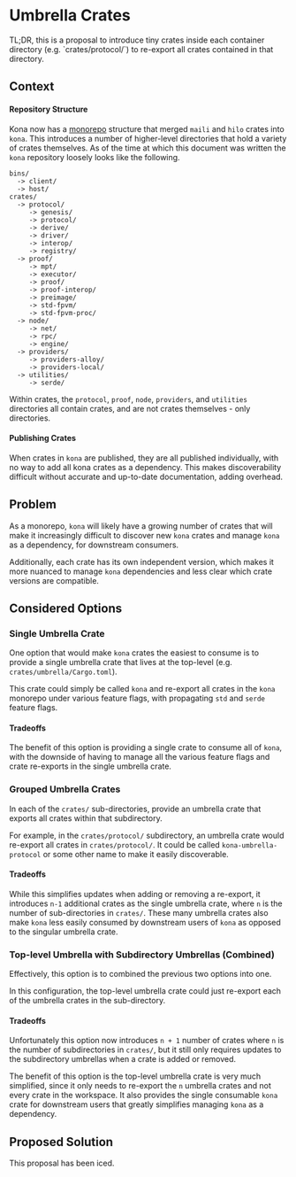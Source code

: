
# Umbrella Crates

<Callout type="info">
TL;DR, this is a proposal to introduce tiny crates inside each
container directory (e.g. `crates/protocol/`) to re-export all
crates contained in that directory.
</Callout>

## Context

#### Repository Structure

Kona now has a [monorepo](/rfc/archived/monorepo) structure that merged
`maili` and `hilo` crates into `kona`. This introduces a number of higher-level
directories that hold a variety of crates themselves. As of the time at which
this document was written the `kona` repository loosely looks like the following.

```ignore
bins/
  -> client/
  -> host/
crates/
  -> protocol/
     -> genesis/
     -> protocol/
     -> derive/
     -> driver/
     -> interop/
     -> registry/
  -> proof/
     -> mpt/
     -> executor/
     -> proof/
     -> proof-interop/
     -> preimage/
     -> std-fpvm/
     -> std-fpvm-proc/
  -> node/
     -> net/
     -> rpc/
     -> engine/
  -> providers/
     -> providers-alloy/
     -> providers-local/
  -> utilities/
     -> serde/
```

Within crates, the `protocol`, `proof`, `node`, `providers`, and `utilities`
directories all contain crates, and are not crates themselves - only directories.

#### Publishing Crates

When crates in `kona` are published, they are all published individually, with no
way to add all kona crates as a dependency. This makes discoverability difficult
without accurate and up-to-date documentation, adding overhead.

## Problem

As a monorepo, `kona` will likely have a growing number of crates that will make
it increasingly difficult to discover new `kona` crates and manage `kona` as a
dependency, for downstream consumers.

Additionally, each crate has its own independent version, which makes it more nuanced
to manage `kona` dependencies and less clear which crate versions are compatible.

## Considered Options

### Single Umbrella Crate

One option that would make `kona` crates the easiest to consume is to provide
a single umbrella crate that lives at the top-level (e.g. `crates/umbrella/Cargo.toml`).

This crate could simply be called `kona` and re-export all crates in the `kona`
monorepo under various feature flags, with propagating `std` and `serde` feature
flags.

#### Tradeoffs

The benefit of this option is providing a single crate to consume all of `kona`,
with the downside of having to manage all the various feature flags and crate
re-exports in the single umbrella crate.

### Grouped Umbrella Crates

In each of the `crates/` sub-directories, provide an umbrella crate that exports
all crates within that subdirectory.

For example, in the `crates/protocol/` subdirectory, an umbrella crate would
re-export all crates in `crates/protocol/`. It could be called
`kona-umbrella-protocol` or some other name to make it easily discoverable.

#### Tradeoffs

While this simplifies updates when adding or removing a re-export, it introduces
`n-1` additional crates as the single umbrella crate, where `n` is the number
of sub-directories in `crates/`. These many umbrella crates also make `kona` less
easily consumed by downstream users of `kona` as opposed to the singular umbrella
crate.

### Top-level Umbrella with Subdirectory Umbrellas (Combined)

Effectively, this option is to combined the previous two options into one.

In this configuration, the top-level umbrella crate could just re-export
each of the umbrella crates in the sub-directory.

#### Tradeoffs

Unfortunately this option now introduces `n + 1` number of crates where `n`
is the number of subdirectories in `crates/`, but it still only requires
updates to the subdirectory umbrellas when a crate is added or removed.

The benefit of this option is the top-level umbrella crate is very much
simplified, since it only needs to re-export the `n` umbrella crates and not
every crate in the workspace. It also provides the single consumable `kona`
crate for downstream users that greatly simplifies managing `kona` as a
dependency.

## Proposed Solution

This proposal has been iced.
